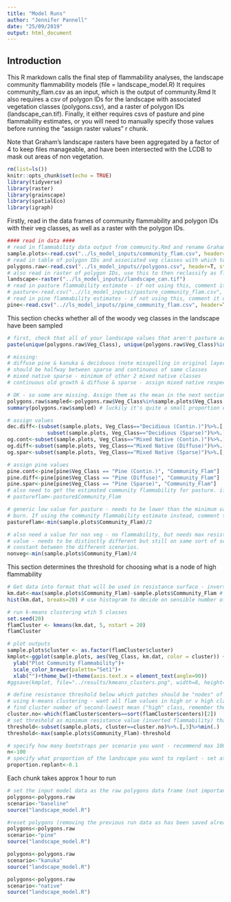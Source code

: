 ```yaml
---
title: "Model Runs"
author: "Jennifer Pannell"
date: "25/09/2019"
output: html_document
---
```

## Introduction

This R markdown calls the final step of flammability analyses, the landscape community flammability models (file = landscape_model.R)
It requires community_flam.csv as an input, which is the output of community.Rmd
It also requires a csv of polygon IDs for the landscape with associated vegetation classes (polygons.csv), and a raster of polygon IDs (landscape_can.tif).
Finally, it either requires csvs of pasture and pine flammability estimates, or you will need to manually specify those values before running the "assign raster values" r chunk.

Note that Graham's landscape rasters have been aggregated by a factor of 4 to keep files manageable, and have been intersected with the LCDB to mask out areas of non vegetation.

```r
rm(list=ls())
knitr::opts_chunk$set(echo = TRUE)
library(tidyverse)
library(raster)
library(grainscape)
library(spatialEco)
library(igraph)
```

Firstly, read in the data frames of community flammability and polygon IDs with their veg classes, as well as a raster with the polygon IDs.
```r
#### read in data ####
# read in flammability data output from community.Rmd and rename GrahamClass to Veg_Class
sample.plots<-read.csv("../ls_model_inputs/community_flam.csv", header=T, stringsAsFactors = F)%>%dplyr::rename(Veg_Class=GrahamClass)
# read in table of polygon IDs and associated veg classes with which to assign flam values
polygons.raw<-read.csv("../ls_model_inputs//polygons.csv", header=T, stringsAsFactors = F)
# also read in raster of polygon IDs, use this to then reclassify as flam values
landscape<-raster("../ls_model_inputs//landscape_can.tif")
# read in pasture flammability estimate - if not using this, comment it out
# pasture<-read.csv("..//ls_model_inputs//pasture_community_flam.csv", header=T, stringsAsFactors = F)
# read in pine flammability estimates - if not using this, comment it out
pine<-read.csv("..//ls_model_inputs//pine_community_flam.csv", header=T, stringsAsFactors = F)
```

This section checks whether all of the woody veg classes in the landscape have been sampled
```r
# first, check that all of your landscape values that aren't pasture are represented by the plots
paste(unique(polygons.raw$Veg_Class), unique(polygons.raw$Veg_Class)%in%unique(sample.plots$Veg_Class))

# missing: 
# diffuse pine & kanuka & deciduous (note misspelling in original layer name)
# should be halfway between sparse and continuous of same classes
# mixed native sparse - minimum of other 2 mixed native classes
# continuous old growth & diffuse & sparse - assign mixed native respectively

# OK - so some are missing. Assign them as the mean in the next section
polygons.raw$sampled<-polygons.raw$Veg_Class%in%sample.plots$Veg_Class
summary(polygons.raw$sampled) # luckily it's quite a small proportion of the polygons

# assign values 
dec.diff<-(subset(sample.plots, Veg_Class=="Decidious (Contin.)")%>%.[,3]%>%mean()+
             subset(sample.plots, Veg_Class=="Decidious (Sparse)")%>%.[,3]%>%mean())/2
og.cont<-subset(sample.plots, Veg_Class=="Mixed Native (Contin.)")%>%.[,3]%>%mean()
og.diff<-subset(sample.plots, Veg_Class=="Mixed Native (Diffuse)")%>%.[,3]%>%mean()
og.spar<-subset(sample.plots, Veg_Class=="Mixed Native (Sparse)")%>%.[,3]%>%mean()

# assign pine values
pine.cont<-pine[pine$Veg_Class == "Pine (Contin.)", "Community_Flam"] 
pine.diff<-pine[pine$Veg_Class == "Pine (Diffuse)", "Community_Flam"] 
pine.spar<-pine[pine$Veg_Class == "Pine (Sparse)", "Community_Flam"] 
# also need to get the estimated community flammability for pasture. if using a generic low value, comment out
# pastureflam<-pasture$Community_Flam

# generic low value for pasture - needs to be lower than the minimum value so that all woody veg is more likely to 
# burn. If using the community flammability estimate instead, comment this out. 
pastureflam<-min(sample.plots$Community_Flam)/2

# also need a value for non veg - no flammability, but needs max resistance in next step. Have doubled the minimum
# value - needs to be distinctly different but still on same sort of scale. Doesn't matter actual value as will be 
# constant between the different scenarios.
nonveg<-min(sample.plots$Community_Flam)/4
```

This section determines the threshold for choosing what is a node of high flammability
```r
# Get data into format that will be used in resistance surface - inverted 
km.dat<-max(sample.plots$Community_Flam)-sample.plots$Community_Flam # invert so it's resistance not flammability
hist(km.dat, breaks=20) # use histogram to decide on sensible number of clusters - 5 - v low, low, med, high, v high

# run k-means clustering wtih 5 classes
set.seed(20)
flamCluster <- kmeans(km.dat, 5, nstart = 20)
flamCluster

# plot outputs
sample.plots$cluster <- as.factor(flamCluster$cluster)
kmplot<-ggplot(sample.plots, aes(Veg_Class, km.dat, color = cluster)) + geom_point(size=3)+
  ylab("Plot Community Flammability")+
  scale_color_brewer(palette="Set1")+
  xlab("")+theme_bw()+theme(axis.text.x = element_text(angle=90))
#ggsave(kmplot, file="../results/kmeans_clusters.png", width=8, height=5)

# define resistance threshold below which patches should be "nodes" of high flammability 
# using k-means clustering - want all flam values in high or v high classes
# find cluster number of second-lowest mean ("high" class, remember they're inverted to correspond to resistance)
cluster.no<-which(flamCluster$centers==sort(flamCluster$centers)[2])
# set threshold as minimum resistance value (inverted flammability) that corresponds to that cluster
threshold<-subset(sample.plots, cluster==cluster.no)%>%.[,3]%>%min(.)
threshold<-max(sample.plots$Community_Flam)-threshold
```

```r
# specify how many bootstraps per scenario you want - recommend max 100
n<-100
# specify what proportion of the landscape you want to replant - set at 10% (0.1)
proportion.replant<-0.1
```
Each chunk takes approx 1 hour to run
```r
# set the input model data as the raw polygons data frame (not important here but important for next runs)
polygons<-polygons.raw
scenario<-"baseline"
source("landscape_model.R")
```

```r
#reset polygons (removing the previous run data as has been saved already)
polygons<-polygons.raw
scenario<-"pine"
source("landscape_model.R")
```

```r
polygons<-polygons.raw
scenario<-"kanuka"
source("landscape_model.R")
```

```r
polygons<-polygons.raw
scenario<-"native"
source("landscape_model.R")
```